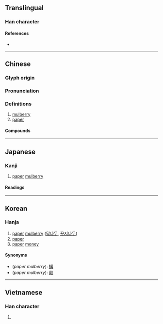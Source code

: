 {{character info/new}}
==Translingual==

===Han character===
{{Han char|rn=75|rad=木|as=09|sn=13|four=44960|canj=DJKA|ids=⿰木者}}

====References====
* {{Han ref|kx=0541.090|dkj=15172|dj=0928.150|hdz=21223.090|uh=696E|ud=26990|bh=B4D8|bd=46296}}

----

==Chinese==
{{zh-forms}}

===Glyph origin===
{{Han etym}}

===Pronunciation===
{{zh-pron
|m=chǔ
|c=cyu5
|mc=y
|oc=y
|ma=
|cat=n
}}

===Definitions===
{{zh-hanzi}}

# [[mulberry]]
# [[paper]]

====Compounds====
{{zh-der|寸楮|亂言片楮|楮先生|楮幣|楮鏹|楮券|楮墨|楮葉|片楮|用代楮敬|楮錢|楮紙|楮敬|楮知白|莫辨楮葉|筆楮難窮|簡策楮墨}}

----

==Japanese==

===Kanji===
{{ja-kanji|grade=|rs=木09}}

# [[paper]] [[mulberry]]

====Readings====
{{ja-readings
|on=ちょ
|kun=かぞ,こうぞ-
}}

----

==Korean==

===Hanja===
{{ko-hanja|hangeul=저|eumhun=|rv=jeo|mr=chŏ|y=ce}}

{{wikipedia|paper mulberry}}
# [[paper]] [[mulberry]] ([[닥나무]], [[꾸지나무]])
# [[paper]]
# [[paper]] [[money]]

====Synonyms====
* (''paper mulberry''): [[構]]
* (''paper mulberry''): [[榖]]

----

==Vietnamese==

===Han character===
{{vi-readings|rs=木09| hanviet = dó}}

# {{defn|lang=vi|sort=木09}}